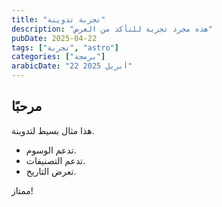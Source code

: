 ---
title: "تجربة تدوينة"
description: "هذه مجرد تجربة للتأكد من العرض"
pubDate: 2025-04-22
tags: ["تجربة", "astro"]
categories: ["برمجة"]
arabicDate: "22 أبريل 2025"
---

## مرحبًا

هذا مثال بسيط لتدوينة.

- تدعم الوسوم.
- تدعم التصنيفات.
- تعرض التاريخ.

ممتاز!
